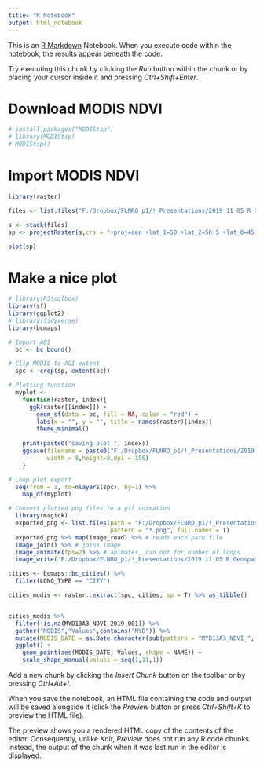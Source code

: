 ```yaml
---
title: "R Notebook"
output: html_notebook
---
```


This is an [R Markdown](http://rmarkdown.rstudio.com) Notebook. When you execute code within the notebook, the results appear beneath the code. 

Try executing this chunk by clicking the *Run* button within the chunk or by placing your cursor inside it and pressing *Ctrl+Shift+Enter*. 

# Download MODIS NDVI

```r

# install.packages("MODIStsp")
# library(MODIStsp)
# MODIStsp()

```

# Import MODIS NDVI

```r

library(raster)

files <- list.files("F:/Dropbox/FLNRO_p1/!_Presentations/2019 11 05 R Geospatial/bcgov-r-geo-workshop/20191106_Day_2_PM_Raster/NDVI", full.names = T)

s <- stack(files)
sp <- projectRaster(s,crs = "+proj=aea +lat_1=50 +lat_2=58.5 +lat_0=45 +lon_0=-126 +x_0=1000000 +y_0=0 +ellps=GRS80 +towgs84=0,0,0,0,0,0,0 +units=m +no_defs")

plot(sp)

```

# Make a nice plot

```r
# library(RStoolbox)
library(sf)
library(ggplot2)
# library(tidyverse)
library(bcmaps)

# Import AOI 
  bc <- bc_bound()

# Clip MODIS to AOI extent
  spc <- crop(sp, extent(bc))

# Plotting function
  myplot <- 
    function(raster, index){
      ggR(raster[[index]]) +
        geom_sf(data = bc, fill = NA, color = "red") + 
        labs(x = "", y = "", title = names(raster)[index])
        theme_minimal()
    
    print(paste0("saving plot ", index))
    ggsave(filename = paste0("F:/Dropbox/FLNRO_p1/!_Presentations/2019 11 05 R Geospatial/bcgov-r-geo-workshop/20191106_Day_2_PM_Raster/",index,".png"),
           width = 8,height=8,dpi = 150)
    }

# Loop plot export
  seq(from = 1, to=nlayers(spc), by=1) %>% 
    map_df(myplot)

# Convert plotted png files to a gif animation 
  library(magick)
  exported_png <- list.files(path = "F:/Dropbox/FLNRO_p1/!_Presentations/2019 11 05 R Geospatial/bcgov-r-geo-workshop/20191106_Day_2_PM_Raster/", 
                             pattern = "*.png", full.names = T) 
  exported_png %>% map(image_read) %>% # reads each path file
  image_join() %>% # joins image
  image_animate(fps=2) %>% # animates, can opt for number of loops
  image_write("F:/Dropbox/FLNRO_p1/!_Presentations/2019 11 05 R Geospatial/bcgov-r-geo-workshop/20191106_Day_2_PM_Raster/ndwi_aug_hgm.gif") # wr

```

```r

cities <- bcmaps::bc_cities() %>% 
  filter(LONG_TYPE == "CITY") 

cities_modis <- raster::extract(spc, cities, sp = T) %>% as_tibble()


cities_modis %>% 
  filter(!is.na(MYD13A3_NDVI_2019_001)) %>% 
  gather("MODIS","Values",contains("MYD")) %>% 
  mutate(MODIS_DATE = as.Date.character(sub(pattern = "MYD13A3_NDVI_", replacement = "", x = MODIS), format = "%Y_%j")) %>% 
  ggplot() + 
    geom_point(aes(MODIS_DATE, Values, shape = NAME)) + 
    scale_shape_manual(values = seq(1,11,1))

```
Add a new chunk by clicking the *Insert Chunk* button on the toolbar or by pressing *Ctrl+Alt+I*.

When you save the notebook, an HTML file containing the code and output will be saved alongside it (click the *Preview* button or press *Ctrl+Shift+K* to preview the HTML file).

The preview shows you a rendered HTML copy of the contents of the editor. Consequently, unlike *Knit*, *Preview* does not run any R code chunks. Instead, the output of the chunk when it was last run in the editor is displayed.

